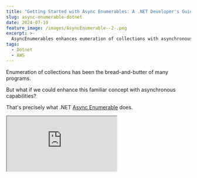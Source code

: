 ```yaml
---
title: "Getting Started with Async Enumerables: A .NET Developer's Guide"
slug: async-enumerable-dotnet
date: 2024-07-19
feature_image: /images/AsyncEnumerable--2-.png
excerpt: >-
  AsyncEnumerables enhances eumeration of collections with asynchronous capabilities. In this post, let's explore how C# combines 'yield return' with 'async' and 'await' to create efficient asynchronous data streams and how 'await foreach' lets us effortlessly consume them.
tags:
  - Dotnet
  - AWS
---
```

Enumeration of collections has been the bread-and-butter of many programs.

But what if we could enhance this familiar concept with asynchronous capabilities?

That's precisely what .NET [Async Enumerable](https://learn.microsoft.com/en-us/archive/msdn-magazine/2019/november/csharp-iterating-with-async-enumerables-in-csharp-8) does.

<iframe src="https://www.youtube.com/embed/u7Q2zlM1QHg?feature=oembed" />

In this post, let's explore how C# **combines '_yield return_' with '_async' and 'await_'** to create efficient asynchronous data streams and how 'await foreach' lets us effortlessly consume them.

For the demo, I will show you a simple console application that looks through rating files stored in an Amazon S3 bucket to find the first _n number of x-star ratings_ for a given product.

We will examine some of the challenges of standard approaches and then learn how to use AsyncEnumerable to make this more efficient.

While we're using S3 here, AsyncEnumerables aren't limited to AWS. They're helpful for efficiently processing streams of data from any source—databases, files, APIs, or real-time feeds.

_AWS sponsors this post._

## Asynchronous Stream without IAsyncEnumerable

Let's explore our use case for getting all first-x product ratings from the S3 bucket a bit further and see it in action.

<BlogLink
  href="/blog/amazon-s3-dotnet/"
  title="Amazon S3 For the .NET Developer: How to Easily Get Started"
  description="Learn how to get started with Amazon S3 from a .NET Core application. We will learn how to store and retrieve data from the storage, important concepts to be aware of while using S3."
  authorImage="/images/logo-512x512.png"
  authorName="Rahul Nath"
  authorTitle="Rahul Pulikkot Nath"
  featureImage="/images/storage-box.jpg"
/>

The below code uses the `GetAllFileS3Objects` method to loop through the Amazon S3 bucket using the [AWSSDK.S3](https://www.nuget.org/packages/AWSSDK.S3) Nuget package.

Since the S3 SDK returns paged results of objects, the function builds up an internal list of object files before returning the entire collection.

```csharp
var ratings = await GetAllRatings(client);

var filteredRatings = ratings
    .Where(r => r.Rating == 3)
    .Take(50)
    .Select(r => r.Review);
    

Console.WriteLine(string.Join(Environment.NewLine, filteredRatings));

async Task<List<ProductRating>> GetAllRatings(AmazonS3Client s3Client)
{
    var s3Objects = await GetAllFileS3Objects(s3Client);
    var productRatings = new List<ProductRating>();
    var fileReadCounter = 0;
    foreach (var s3Object in s3Objects)
    {
       var rating = await GetRating(s3Client, s3Object);
       productRatings.Add(rating);
       Console.WriteLine("File {0} read {1}", s3Object.Key, ++fileReadCounter);
    }

    return productRatings;
}

async Task<IEnumerable<S3Object>> GetAllFileS3Objects(AmazonS3Client amazonS3Client)
{
    ListObjectsV2Response? s3ObjectsResponse = null;
    var result = new List<S3Object>();
    do
    {
        s3ObjectsResponse = await amazonS3Client.ListObjectsV2Async(new ListObjectsV2Request()
        {
            BucketName = bucketName,
            ContinuationToken = s3ObjectsResponse?.NextContinuationToken,
            StartAfter = s3ObjectsResponse?.StartAfter
        });


        result.AddRange(s3ObjectsResponse.S3Objects);
        Console.WriteLine("Total Objects retrieved {0}", result.Count);
    } while (s3ObjectsResponse.IsTruncated);

    return result;
}

```

Iterate over all objects in Amazon S3, build up the whole list of objects before starting any processing over it.

The `GetAllRatings` method gets the entire list of objects from S3 bucket into the server memory and loops through each of them to retrieve the actual file from S3, reads its JSON contents, and parses it into a `Rating` object.

The main function in `Program.cs` then filters this final `Ratings` list by the objects that have 3-star ratings, takes 50 of them, and prints it to the console.

⚠️

Looping through paged data results over I/O operations is one scenario where IAsyncEnumerable can help.

### Problems with the Current Code

Before proceeding, consider whether you can think some of the high-level problems with the above code.

Now that you've given it some thought, let's discuss:

-   **Entire list in memory**: We need to build the entire list of S3 objects in memory before starting to process them.
-   **Time and resource consumption**: Depending on the number and size of the objects in the bucket, this will consume significant time and server resources.
-   **Potential memory issues**: If the objects are large, you could potentially run into memory issues, which might even bring down the entire application.
-   **Unnecessary reads**: We only need the first 50 objects that match the criteria. All objects beyond that are read unnecessarily and discarded.

## Introducing Async Enumerable

Let's see how we can fix some issues by introducing AsyncEnumerables.

💡

__Async enumerable is a way to work with collections of data that arrive over time, rather than all at once.__

AsyncEnumerables are particularly useful when:

1.  You're dealing with large datasets
2.  Data is being generated or fetched in real-time
3.  You want to process items as they become available without waiting for the entire collection

AsyncEnumerables generates the enumerable asynchronously as you are iterating over them.

So, instead of doing all the I/O work upfront, it does it just when it's needed. As you loop through the items, there might be a slight delay in getting the next item(s), depending on whether it needs to be fetched over I/O.

The below code now implements `IAsyncEnumerable` for out `GetAllFilesS3Objects` method, which returns all the objects from the S3 bucket.

```csharp
async IAsyncEnumerable<S3Object> GetAllFileS3Objects(AmazonS3Client amazonS3Client)
{
    ListObjectsV2Response? s3ObjectsResponse = null;
    do
    {
        s3ObjectsResponse = await amazonS3Client.ListObjectsV2Async(new ListObjectsV2Request()
        {
            BucketName = bucketName,
            ContinuationToken = s3ObjectsResponse?.NextContinuationToken,
            StartAfter = s3ObjectsResponse?.StartAfter
        });

        Console.WriteLine("Total Objects retrieved {0}", s3ObjectsResponse.S3Objects.Count);
        foreach (var s3Object in s3ObjectsResponse.S3Objects)
            yield return s3Object;
    } while (s3ObjectsResponse.IsTruncated);
}

```

The function no longer builds up the internal list of objects but instead `yield` returns the items one by one from the batch response.

S3 SDK, by default, returns a max of 1000 items per request.

So when the collection is first enumerated, it makes the call, gets the first 1000 objects, loops through them, and `yield returns` them one by one until the 1000 items are consumed.

If the consumer needs more items, it will call to get the next batch of 1000 and do the same.

This keeps going until the consumer is done needing any more items or the S3 bucket runs out of items.

### Consuming an IAsyncEnumerable Collection

With the function `GetAllFileS3Objects` now returning an `IAsyncEnumerable`, we no longer need to await that call.

However, since enumerating the collection itself has to be an async operation, we can now move that to the `foreach` statement.

```csharp
async Task<List<ProductRating>> GetAllRatings(AmazonS3Client s3Client)
{
    var s3Objects = GetAllFileS3Objects(s3Client);
    ...
    await foreach (var s3Object in s3Objects)
    {
       ...
    }
    
    return productRatings;
}

```

Consuming an asynchronous stream of data using await foreach statement in C#.

You can use [await foreach](https://learn.microsoft.com/en-us/dotnet/csharp/language-reference/statements/iteration-statements#await-foreach) to consume an asynchronous stream of data.

This code still builds up the entire rating object before applying the filtering condition to the `Program.cs` main function.

That's easily solved by moving down the condition and the filtering below into the `GetAllRatings` method and applying it there.

```csharp
async Task<List<ProductRating>> GetAllRatings(AmazonS3Client s3Client)
{
    var s3Objects = GetAllFileS3Objects(s3Client);
    ...
    
    await foreach (var s3Object in s3Objects)
    {
        var rating = await GetRating(s3Client, s3Object);
        ...
        if(rating.Rating == 3)
            filteredProductRatings.Add(rating);
            
        if (filteredProductRatings.Count == 50)
            return filteredProductRatings;
    }
    
    return filteredProductRatings;
}

```

Refactored code to read only the minimum required items from the S3 object to match our required criteria.

The above code now builds up a filteredProductRatings list based on our required conditions. As soon as the required number of objects is met, it exits the foreach loop and returns the ratings required.

In a future post, we will learn how to refactor this further using standard LINQ extension methods like Select, Where, etc.

But before that, look over the code base you are working on now and see if there are any places where you should switch to Async Enumerable. 👋